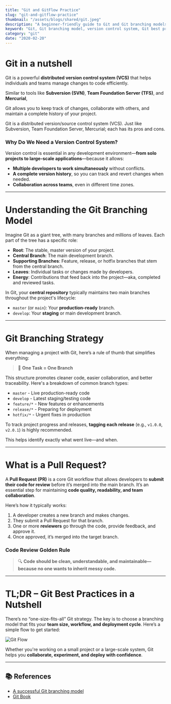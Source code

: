 ```yaml
---
title: "Git and GitFlow Practice"
slug: "git-and-gitflow-practice"
thumbnail: "/assets/blogs/shared/git.jpeg"
description: "A beginner-friendly guide to Git and Git branching models. Learn best practices, pull request workflows, and how to manage code like a pro—whether you're technical or not."
keyword: "Git, Git branching model, version control system, Git best practices, Git for beginners, software development workflow, pull request guide, Git flow, Git strategy, collaborative coding, clean code, Git tutorial"
category: "git"
date: "2020-02-20"
---
```


# Git in a nutshell

Git is a powerful **distributed version control system (VCS)** that helps individuals and teams manage changes to code efficiently. 

Similar to tools like **Subversion (SVN)**, **Team Foundation Server (TFS)**, and **Mercurial**, 

Git allows you to keep track of changes, collaborate with others, and maintain a complete history of your project.

Git is a distributed version/source control system (VCS). Just like Subversion, Team Foundation Server, Mercurial; each has its pros and cons.


### Why Do We Need a Version Control System?

Version control is essential in any development environment—**from solo projects to large-scale applications**—because it allows:

- **Multiple developers to work simultaneously** without conflicts.
- **A complete version history**, so you can track and revert changes when needed.
- **Collaboration across teams**, even in different time zones.

---


# Understanding the Git Branching Model

Imagine Git as a giant tree, with many branches and millions of leaves. Each part of the tree has a specific role:

- **Root**: The stable, master version of your project.
- **Central Branch**: The main development branch.
- **Supporting Branches**: Feature, release, or hotfix branches that stem from the central branch.
- **Leaves**: Individual tasks or changes made by developers.
- **Energy**: Contributions that feed back into the project—aka, completed and reviewed tasks.

In Git, your **central repository** typically maintains two main branches throughout the project's lifecycle:
- `master` (or `main`): Your **production-ready** branch.
- `develop`: Your **staging** or main development branch.

---

# Git Branching Strategy

When managing a project with Git, here’s a rule of thumb that simplifies everything:

> 🧠 **One Task = One Branch**

This structure promotes cleaner code, easier collaboration, and better traceability. Here's a breakdown of common branch types:

- `master`  - Live production-ready code
- `develop` - Latest staging/testing code
- `feature/*` - New features or enhancements
- `release/*` - Preparing for deployment
- `hotfix/*` - Urgent fixes in production

To track project progress and releases, **tagging each release** (e.g., `v1.0.0`, `v2.0.1`) is highly recommended. 

This helps identify exactly what went live—and when.

---

# What is a Pull Request?

A **Pull Request (PR)** is a core Git workflow that allows developers to **submit their code for review** before it’s merged into the main branch. It’s an essential step for maintaining **code quality, readability, and team collaboration**.

Here’s how it typically works:
1. A developer creates a new branch and makes changes.
2. They submit a Pull Request for that branch.
3. One or more **reviewers** go through the code, provide feedback, and approve it.
4. Once approved, it’s merged into the target branch.

### Code Review Golden Rule

> 🔍 **Code should be clean, understandable, and maintainable—because no one wants to inherit messy code.**

---

# TL;DR – Git Best Practices in a Nutshell

There’s no “one-size-fits-all” Git strategy. The key is to choose a branching model that fits your **team size, workflow, and deployment cycle**. Here’s a simple flow to get started:

![Git Flow](/assets/blogs/git-and-gitflow-practice/git-flow.png)

Whether you're working on a small project or a large-scale system, Git helps you **collaborate, experiment, and deploy with confidence**.

---

## 📚 References

- [A successful Git branching model](https://nvie.com/posts/a-successful-git-branching-model/)
- [Git Book](https://git-scm.com/book/en/v2)